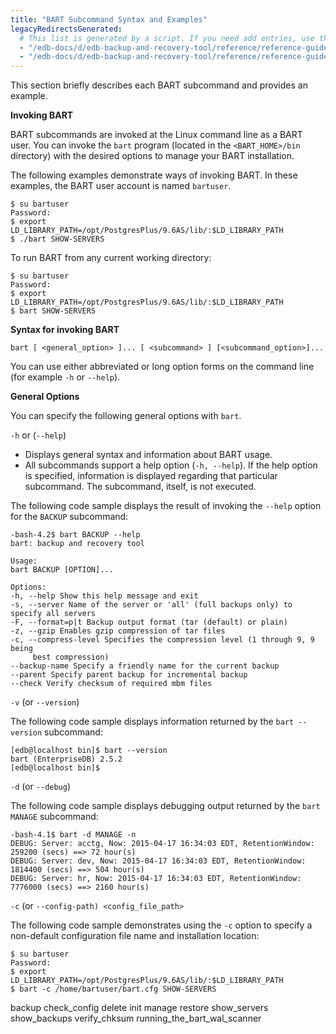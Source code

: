 ```yaml
---
title: "BART Subcommand Syntax and Examples"
legacyRedirectsGenerated:
  # This list is generated by a script. If you need add entries, use the `legacyRedirects` key.
  - "/edb-docs/d/edb-backup-and-recovery-tool/reference/reference-guide/2.6/bart_subcommands_examples.html"
  - "/edb-docs/d/edb-backup-and-recovery-tool/reference/reference-guide/2.6.1/bart_subcommands_examples.html"
---
```


<div id="using_bart_subcommands" class="registered_link"></div>

This section briefly describes each BART subcommand and provides an example.

**Invoking BART**

BART subcommands are invoked at the Linux command line as a BART user. You can invoke the `bart` program (located in the `<BART_HOME>/bin` directory) with the desired options to manage your BART installation.

The following examples demonstrate ways of invoking BART. In these examples, the BART user account is named `bartuser`.

```text
$ su bartuser
Password:
$ export
LD_LIBRARY_PATH=/opt/PostgresPlus/9.6AS/lib/:$LD_LIBRARY_PATH
$ ./bart SHOW-SERVERS
```

To run BART from any current working directory:

```text
$ su bartuser
Password:
$ export
LD_LIBRARY_PATH=/opt/PostgresPlus/9.6AS/lib/:$LD_LIBRARY_PATH
$ bart SHOW-SERVERS
```

**Syntax for invoking BART**

```text
bart [ <general_option> ]... [ <subcommand> ] [<subcommand_option>]...
```

You can use either abbreviated or long option forms on the command line (for example `-h` or `--help`).

**General Options**

You can specify the following general options with `bart`.

`-h` or (`--help`)

-   Displays general syntax and information about BART usage.
-   All subcommands support a help option (`-h, --help`). If the help option is specified, information is displayed regarding that particular subcommand. The subcommand, itself, is not executed.

The following code sample displays the result of invoking the `--help` option for the `BACKUP` subcommand:

```text
-bash-4.2$ bart BACKUP --help
bart: backup and recovery tool

Usage:
bart BACKUP [OPTION]...

Options:
-h, --help Show this help message and exit
-s, --server Name of the server or 'all' (full backups only) to specify all servers
-F, --format=p|t Backup output format (tar (default) or plain)
-z, --gzip Enables gzip compression of tar files
-c, --compress-level Specifies the compression level (1 through 9, 9 being
     best compression)
--backup-name Specify a friendly name for the current backup
--parent Specify parent backup for incremental backup
--check Verify checksum of required mbm files
```

`-v` (or `--version`)

The following code sample displays information returned by the `bart --version` subcommand:

```text
[edb@localhost bin]$ bart --version
bart (EnterpriseDB) 2.5.2
[edb@localhost bin]$
```

`-d` (or `--debug`)

The following code sample displays debugging output returned by the `bart MANAGE` subcommand:

```text
-bash-4.1$ bart -d MANAGE -n
DEBUG: Server: acctg, Now: 2015-04-17 16:34:03 EDT, RetentionWindow:
259200 (secs) ==> 72 hour(s)
DEBUG: Server: dev, Now: 2015-04-17 16:34:03 EDT, RetentionWindow:
1814400 (secs) ==> 504 hour(s)
DEBUG: Server: hr, Now: 2015-04-17 16:34:03 EDT, RetentionWindow:
7776000 (secs) ==> 2160 hour(s)
```

`-c` (or `--config-path) <config_file_path>`

The following code sample demonstrates using the `-c` option to specify a non-default configuration file name and installation location:

```text
$ su bartuser
Password:
$ export
LD_LIBRARY_PATH=/opt/PostgresPlus/9.6AS/lib/:$LD_LIBRARY_PATH
$ bart -c /home/bartuser/bart.cfg SHOW-SERVERS
```

<div class="toctree" maxdepth="5">

backup check_config delete init manage restore show_servers show_backups verify_chksum running_the_bart_wal_scanner

</div>
